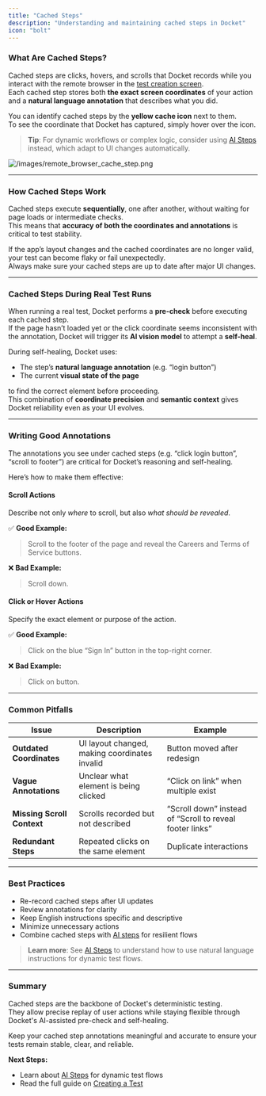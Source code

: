 ```yaml
---
title: "Cached Steps"
description: "Understanding and maintaining cached steps in Docket"
icon: "bolt"
---
```


### What Are Cached Steps?

Cached steps are clicks, hovers, and scrolls that Docket records while you interact with the remote browser in the [test creation screen](/essentials/test-creation).\
Each cached step stores both **the exact screen coordinates** of your action and a **natural language annotation** that describes what you did.

You can identify cached steps by the **yellow cache icon** next to them.\
To see the coordinate that Docket has captured, simply hover over the icon.

> **Tip**: For dynamic workflows or complex logic, consider using [AI Steps](/essentials/ai-steps) instead, which adapt to UI changes automatically.

![/images/remote_browser_cache_step.png](/images/remote_browser_cache_step.png)

---

### How Cached Steps Work

Cached steps execute **sequentially**, one after another, without waiting for page loads or intermediate checks.\
This means that **accuracy of both the coordinates and annotations** is critical to test stability.

If the app’s layout changes and the cached coordinates are no longer valid, your test can become flaky or fail unexpectedly.\
Always make sure your cached steps are up to date after major UI changes.

---

### Cached Steps During Real Test Runs

When running a real test, Docket performs a **pre-check** before executing each cached step.\
If the page hasn’t loaded yet or the click coordinate seems inconsistent with the annotation, Docket will trigger its **AI vision model** to attempt a **self-heal**.

During self-healing, Docket uses:

- The step’s **natural language annotation** (e.g. “login button”)
- The current **visual state of the page**

to find the correct element before proceeding.\
This combination of **coordinate precision** and **semantic context** gives Docket reliability even as your UI evolves.

---

### Writing Good Annotations

The annotations you see under cached steps (e.g. “click login button”, “scroll to footer”) are critical for Docket’s reasoning and self-healing.

Here’s how to make them effective:

#### Scroll Actions

Describe not only _where_ to scroll, but also _what should be revealed_.

✅ **Good Example:**

> Scroll to the footer of the page and reveal the Careers and Terms of Service buttons.

❌ **Bad Example:**

> Scroll down.

#### Click or Hover Actions

Specify the exact element or purpose of the action.

✅ **Good Example:**

> Click on the blue “Sign In” button in the top-right corner.

❌ **Bad Example:**

> Click on button.

---

### Common Pitfalls

| Issue                      | Description                                   | Example                                                  |
| -------------------------- | --------------------------------------------- | -------------------------------------------------------- |
| **Outdated Coordinates**   | UI layout changed, making coordinates invalid | Button moved after redesign                              |
| **Vague Annotations**      | Unclear what element is being clicked         | “Click on link” when multiple exist                      |
| **Missing Scroll Context** | Scrolls recorded but not described            | “Scroll down” instead of “Scroll to reveal footer links” |
| **Redundant Steps**        | Repeated clicks on the same element           | Duplicate interactions                                   |

---

### Best Practices

- Re-record cached steps after UI updates
- Review annotations for clarity
- Keep English instructions specific and descriptive
- Minimize unnecessary actions
- Combine cached steps with [AI steps](/essentials/ai-steps) for resilient flows

> **Learn more**: See [AI Steps](/essentials/ai-steps) to understand how to use natural language instructions for dynamic test flows.

---

### Summary

Cached steps are the backbone of Docket's deterministic testing.\
They allow precise replay of user actions while staying flexible through Docket's AI-assisted pre-check and self-healing.

Keep your cached step annotations meaningful and accurate to ensure your tests remain stable, clear, and reliable.

**Next Steps:**
- Learn about [AI Steps](/essentials/ai-steps) for dynamic test flows
- Read the full guide on [Creating a Test](/essentials/test-creation)